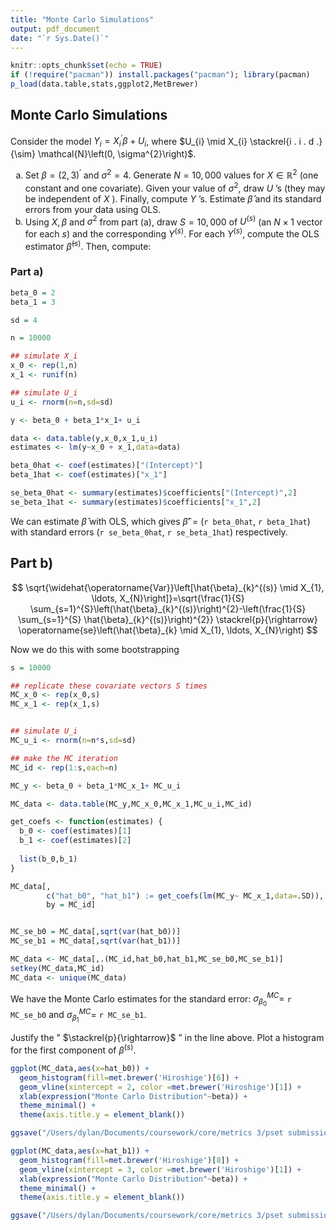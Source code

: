 ```yaml
---
title: "Monte Carlo Simulations"
output: pdf_document
date: "`r Sys.Date()`"
---
```


```r
knitr::opts_chunk$set(echo = TRUE)
if (!require("pacman")) install.packages("pacman"); library(pacman)
p_load(data.table,stats,ggplot2,MetBrewer)

```

## Monte Carlo Simulations

Consider the model $Y_{i}=X_{i}^{\prime} \beta+U_{i}$, where $U_{i} \mid X_{i} \stackrel{i . i . d .}{\sim} \mathcal{N}\left(0, \sigma^{2}\right)$.

(a) Set $\beta=(2,3)^{\prime}$ and $\sigma^{2}=4$. Generate $N=10,000$ values for $X \in \mathbb{R}^{2}$ (one constant and one covariate). Given your value of $\sigma^{2}$, draw $U$ 's (they may be independent of $X$ ). Finally, compute $Y$ 's. Estimate $\hat{\beta}$ and its standard errors from your data using OLS.
(b) Using $X, \beta$ and $\sigma^{2}$ from part (a), draw $S=10,000$ of $U^{(s)}$ (an $N \times 1$ vector for each $\left.s\right)$ and the corresponding $Y^{(s)}$. For each $Y^{(s)}$, compute the OLS estimator $\hat{\beta}^{(s)}$. Then, compute:

### Part a) 

```r
beta_0 = 2
beta_1 = 3

sd = 4

n = 10000

## simulate X_i
x_0 <- rep(1,n)
x_1 <- runif(n)

## simulate U_i
u_i <- rnorm(n=n,sd=sd)

y <- beta_0 + beta_1*x_1+ u_i

data <- data.table(y,x_0,x_1,u_i)
estimates <- lm(y~x_0 + x_1,data=data)

beta_0hat <- coef(estimates)["(Intercept)"]
beta_1hat <- coef(estimates)["x_1"]

se_beta_0hat <- summary(estimates)$coefficients["(Intercept)",2]
se_beta_1hat <- summary(estimates)$coefficients["x_1",2]


```

We can estimate $\hat{\beta}$ with OLS, which gives  $\hat{\beta}'$ = (`r beta_0hat`, `r beta_1hat`) with standard errors  (`r se_beta_0hat`, `r se_beta_1hat`) respectively.

## Part b)
$$
\sqrt{\widehat{\operatorname{Var}}\left[\hat{\beta}_{k}^{(s)} \mid X_{1}, \ldots, X_{N}\right]}=\sqrt{\frac{1}{S} \sum_{s=1}^{S}\left(\hat{\beta}_{k}^{(s)}\right)^{2}-\left(\frac{1}{S} \sum_{s=1}^{S} \hat{\beta}_{k}^{(s)}\right)^{2}} \stackrel{p}{\rightarrow} \operatorname{se}\left(\hat{\beta}_{k} \mid X_{1}, \ldots, X_{N}\right)
$$

Now we do this with some bootstrapping 


```r

s = 10000

## replicate these covariate vectors S times
MC_x_0 <- rep(x_0,s)
MC_x_1 <- rep(x_1,s)


## simulate U_i
MC_u_i <- rnorm(n=n*s,sd=sd)

## make the MC iteration 
MC_id <- rep(1:s,each=n)

MC_y <- beta_0 + beta_1*MC_x_1+ MC_u_i

MC_data <- data.table(MC_y,MC_x_0,MC_x_1,MC_u_i,MC_id)

get_coefs <- function(estimates) {
  b_0 <- coef(estimates)[1]
  b_1 <- coef(estimates)[2]
  
  list(b_0,b_1)
}

MC_data[, 
        c("hat_b0", "hat_b1") := get_coefs(lm(MC_y~ MC_x_1,data=.SD)), 
        by = MC_id]


MC_se_b0 = MC_data[,sqrt(var(hat_b0))]
MC_se_b1 = MC_data[,sqrt(var(hat_b1))]

MC_data <- MC_data[,.(MC_id,hat_b0,hat_b1,MC_se_b0,MC_se_b1)]
setkey(MC_data,MC_id)
MC_data <- unique(MC_data)
```

We have the Monte Carlo estimates for the standard error: $\sigma_{\beta_0}^{MC} =$ `r MC_se_b0` and $\sigma_{\beta_1}^{MC} =$ `r MC_se_b1`. 


Justify the " $\stackrel{p}{\rightarrow}$ " in the line above. Plot a histogram for the first component of $\beta^{(s)}$.

```r

        
ggplot(MC_data,aes(x=hat_b0)) +
  geom_histogram(fill=met.brewer('Hiroshige')[6]) +
  geom_vline(xintercept = 2, color =met.brewer('Hiroshige')[1]) +
  xlab(expression("Monte Carlo Distribution"~beta)) + 
  theme_minimal() +
  theme(axis.title.y = element_blank())

ggsave("/Users/dylan/Documents/coursework/core/metrics 3/pset submissions/figures/p1.3.b_hist_beta0.png")   

ggplot(MC_data,aes(x=hat_b1)) +
  geom_histogram(fill=met.brewer('Hiroshige')[8]) +
  geom_vline(xintercept = 3, color =met.brewer('Hiroshige')[1]) +
  xlab(expression("Monte Carlo Distribution"~beta)) + 
  theme_minimal() +
  theme(axis.title.y = element_blank())

ggsave("/Users/dylan/Documents/coursework/core/metrics 3/pset submissions/figures/p1.3.b_hist_beta1.png")
```